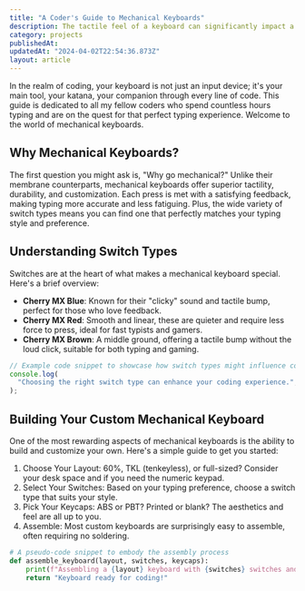 ```yaml
---
title: "A Coder's Guide to Mechanical Keyboards"
description: The tactile feel of a keyboard can significantly impact a programmer's productivity and comfort. Here, I share my journey into the world of mechanical keyboards, including the nuances of switch types, keycap materials, and the satisfaction of building a custom keyboard from scratch. Whether you're a seasoned coder or just getting started, understanding the mechanics of your tools can enhance your coding experience.
category: projects
publishedAt:
updatedAt: "2024-04-02T22:54:36.873Z"
layout: article
---
```


In the realm of coding, your keyboard is not just an input device; it's your main tool, your katana, your companion through every line of code. This guide is dedicated to all my fellow coders who spend countless hours typing and are on the quest for that perfect typing experience. Welcome to the world of mechanical keyboards.

## Why Mechanical Keyboards?

The first question you might ask is, "Why go mechanical?" Unlike their membrane counterparts, mechanical keyboards offer superior tactility, durability, and customization. Each press is met with a satisfying feedback, making typing more accurate and less fatiguing. Plus, the wide variety of switch types means you can find one that perfectly matches your typing style and preference.

## Understanding Switch Types

Switches are at the heart of what makes a mechanical keyboard special. Here's a brief overview:

- **Cherry MX Blue**: Known for their "clicky" sound and tactile bump, perfect for those who love feedback.
- **Cherry MX Red**: Smooth and linear, these are quieter and require less force to press, ideal for fast typists and gamers.
- **Cherry MX Brown**: A middle ground, offering a tactile bump without the loud click, suitable for both typing and gaming.

```javascript
// Example code snippet to showcase how switch types might influence coding
console.log(
  "Choosing the right switch type can enhance your coding experience.",
);
```

## Building Your Custom Mechanical Keyboard

One of the most rewarding aspects of mechanical keyboards is the ability to build and customize your own. Here's a simple guide to get you started:

1. Choose Your Layout: 60%, TKL (tenkeyless), or full-sized? Consider your desk space and if you need the numeric keypad.
2. Select Your Switches: Based on your typing preference, choose a switch type that suits your style.
3. Pick Your Keycaps: ABS or PBT? Printed or blank? The aesthetics and feel are all up to you.
4. Assemble: Most custom keyboards are surprisingly easy to assemble, often requiring no soldering.

```python
# A pseudo-code snippet to embody the assembly process
def assemble_keyboard(layout, switches, keycaps):
    print(f"Assembling a {layout} keyboard with {switches} switches and {keycaps} keycaps.")
    return "Keyboard ready for coding!"
```
